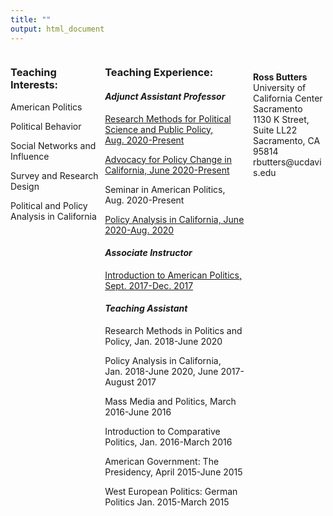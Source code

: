 ```yaml
---
title: ""
output: html_document
---
```


<style>
  .column-left{
    float: left;
    width: 30%;
    text-align: left;
  }
  .column-center{
    display: inline-block;
    width: 47%;
    text-align: left;
  }
  .column-right{
    float: right;
    width: 23%;
    text-align: left;
  }
</style>

<div class="column-left">

### **Teaching Interests:**

American Politics

Political Behavior 

Social Networks and Influence 

Survey and Research Design

Political and Policy Analysis in California
</div>


<div class="column-center">
### **Teaching Experience:**

#### *Adjunct Assistant Professor*

[Research Methods for Political Science and Public Policy, Aug. 2020-Present](Pol 196E Syllabus.pdf)

[Advocacy for Policy Change in California, June 2020-Present](POL 193 Syllabus.pdf)

Seminar in American Politics, Aug. 2020-Present

[Policy Analysis in California, June 2020-Aug. 2020](Pol 195 Syllabus.pdf)

#### *Associate Instructor*

[Introduction to American Politics, Sept. 2017-Dec. 2017](Pol_1_Syllabus_2017F.pdf)

#### *Teaching Assistant*

Research Methods in Politics and Policy, Jan. 2018-June 2020

Policy Analysis in California, Jan. 2018-June 2020, June 2017-August 2017 

Mass Media and Politics, March 2016-June 2016

Introduction to Comparative Politics, Jan. 2016-March 2016

American Government: The Presidency, April 2015-June 2015

West European Politics: German Politics Jan. 2015-March 2015

<!-- Global site tag (gtag.js) - Google Analytics -->
<script async src="https://www.googletagmanager.com/gtag/js?id=UA-125325302-1"></script>
<script>
  window.dataLayer = window.dataLayer || [];
  function gtag(){dataLayer.push(arguments);}
  gtag('js', new Date());

  gtag('config', 'UA-125325302-1');
</script>

</div>

<div class="column-right">
<br>
**Ross Butters** <br />
University of California Center Sacramento <br />
1130 K Street, Suite LL22 <br />
Sacramento, CA 95814 <br />
rbutters@ucdavis.edu 
</div>

